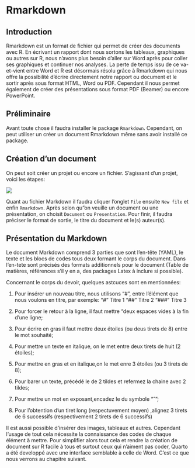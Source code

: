 # Rmarkdown

## Introduction

Rmarkdown est un format de fichier qui permet de créer des documents avec R. En écrivant un rapport dont nous sortons les tableaux, graphiques ou autres sur R, nous n'avons plus besoin d'aller sur Word après pour coller ses graphiques et continuer nos analyses. La perte de temps issu de ce va-et-vient entre Word et R est désormais résolu grâce à Rmarkdown qui nous offre la possibilité d'écrire directement notre rapport ou document et le sortir après sous format HTML, Word ou PDF. Cependant il nous permet également de créer des présentations sous format PDF (Beamer) ou encore PowerPoint.

## Préliminaire

Avant toute chose il faudra installer le package `Rmarkdown`. Cependant, on peut utiliser un créer un document Rmarkdown même sans avoir installé ce package.

## Création d'un document

On peut soit créer un projet ou encore un fichier. S'agissant d'un projet, voici les étapes:

![](images/Capture%20web_26-6-2023_224022_.jpeg){fig-align="center"}

Quant au fichier Markdown il faudra cliquer l'onglet `File` ensuite `New file` et enfin `Rmarkdown`. Après selon qu"on veuille un document ou une présentation, on choisit `Document` ou `Presentation`. Pour finir, il faudra préciser le format de sortie, le titre du document et le(s) auteur(s).

## Présentation du Markdown

Le document Markdown comprend 3 parties que sont l'en-tête (YAML), le texte et les blocs de codes tous deux formant le corps du document. Dans l'en-tete sont précisés des formats additionnels pour le document (Table de matières, références s'il y en a, des packages Latex à inclure si possible).

Concernant le corps du devoir, quelques astcuces sont en mentionnées:

1.  Pour insérer un nouveau titre, nous utilisons "\#", entre l'élément que nous voulons en titre, par exemple: "\#" Titre 1 "\##" Titre 2 "\###" Titre 3

2.  Pour forcer le retour à la ligne, il faut mettre "deux espaces vides à la fin d'une ligne;

3.  Pour écrire en gras il faut mettre deux étoiles (ou deus tirets de 8) entre le mot souhaité;

4.  Pour mettre un texte en italique, on le met entre deux tirets de huit (2 étoiles);

5.  Pour mettre en gras et en italique,on le met enre 3 étoiles (ou 3 tirets de 8);

6.  Pour barer un texte, précédé le de 2 tildes et refermez la chaine avec 2 tildes;

7.  Pour mettre un mot en exposant,encadez le du symbole "ˆ";

8.  Pour l'obtention d'un tiret long (respectuvement moyen) ,alignez 3 tirets de 6 successifs (respectivement 2 tirets de 6 successifs)

Il est aussi possible d'insérer des images, tableaux et autres. Cependant l'usage de tout cela nécessite la connaissance des codes de chaque élément à mettre. Pour simplifier alors tout cela et rendre la création de document sur R facile à tous et surtout ceux qui n'aiment pas coder, Quarto a été developpé avec une interface semblable à celle de Word. C'est ce que nous verrons au chapitre suivant.
